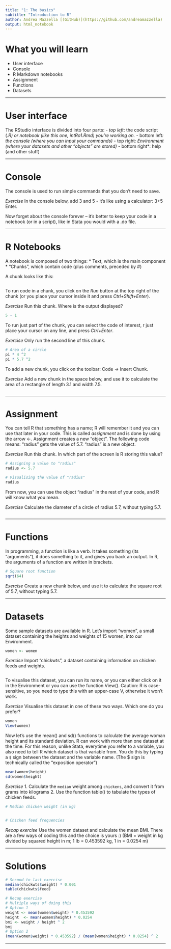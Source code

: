 ```yaml
---
title: "1: The basics"
subtitle: "Introduction to R"
author: Andrea Mazzella [(GitHub)](https://github.com/andreamazzella)
output: html_notebook
---
```


# What you will learn

* User interface
* Console
* R Markdown notebooks
* Assignment
* Functions
* Datasets

-------------------------------------------------------------------------------

# User interface

The RStudio interface is divided into four parts:
- *top left*: the code script (*.R) or notebook (like this one, intRo1.Rmd) you're working on.
- *bottom left*: the console (where you can input your commands)
- *top right*: Environment (where your datasets and other "objects" are stored)
- *bottom right*: help (and other stuff)

-------------------------------------------------------------------------------

# Console

The console is used to run simple commands that you don't need to save.

*Exercise*
In the console below, add 3 and 5 - it's like using a calculator: 3+5 Enter.

Now forget about the console forever – it's better to keep your code in a notebook (or in a script), like in Stata you would with a .do file.

-------------------------------------------------------------------------------

# R Notebooks

A notebook is composed of two things:
* Text, which is the main component
* "Chunks", which contain code (plus comments, preceded by #)

A chunk looks like this: 
```r

```

To run code in a chunk, you click on the *Run* button at the top right of the chunk (or you place your cursor inside it and press *Ctrl+Shift+Enter*).

*Exercise*
Run this chunk. Where is the output displayed?
```r
5 - 1
```

To run just part of the chunk, you can select the code of interest, r just place your cursor on any line, and press *Ctrl+Enter*.

*Exercise*
Only run the second line of this chunk.
```r
# Area of a circle
pi * 4 ^2
pi * 5.7 ^2
```

To add a new chunk, you click on the toolbar: Code -> Insert Chunk.

*Exercise*
Add a new chunk in the space below, and use it to calculate the area of a rectangle of length 3.1 and width 7.5.
```r

```

-------------------------------------------------------------------------------

# Assignment
You can tell R that something has a name; R will remember it and you can use that later in your code. This is called *assignment* and is done by using the arrow <-. Assignment creates a new "object".
The following code means: "radius" gets the value of 5.7. "radius" is a new object.

*Exercise*
Run this chunk. In which part of the screen is R storing this value?
```r
# Assigning a value to "radius"
radius <- 5.7

# Visualising the value of "radius"
radius
```

From now, you can use the object "radius" in the rest of your code, and R will know what you mean.

*Exercise*
Calculate the diameter of a circle of radius 5.7, without typing 5.7.
```r

```

-------------------------------------------------------------------------------

# Functions
In programming, a function is like a verb. It takes something (its "arguments"), it does something to it, and gives you back an output.
In R, the arguments of a function are written in brackets.
```r
# Square root function
sqrt(64)
```

*Exercise*
Create a new chunk below, and use it to calculate the square root of 5.7, without typing 5.7.



-------------------------------------------------------------------------------

# Datasets
Some sample datasets are available in R. Let's import "women", a small dataset containing the heights and weights of 15 women, into our Environment.

```r
women <- women
```

*Exercise*
Import "chickwts", a dataset containing information on chicken feeds and weights.
```r

```


To visualise this dataset, you can run its name, or you can either click on it in the Environment or you can use the function View(). Caution: R is case-sensitive, so you need to type this with an upper-case V, otherwise it won't work.

*Exercise*
Visualise this dataset in one of these two ways. Which one do you prefer?
```r
women
View(women)
```

Now let's use the mean() and sd() functions to calculate the average woman height and its standard deviation. R can work with more than one dataset at the time. For this reason, unlike Stata, everytime you refer to a variable, you also need to tell R which dataset is that variable from. You do this by typing a `$` sign between the dataset and the variable name.
(The $ sign is technically called the "exposition operator")
```r
mean(women$height)
sd(women$height)
```

*Exercise*
1. Calculate the `median` weight among `chickens`, and convert it from grams into kilograms
2. Use the function table() to tabulate the types of chicken feeds.
```r
# Median chicken weight (in kg)


# Chicken feed frequencies


```

*Recap exercise*
Use the women dataset and calculate the mean BMI. There are a few ways of coding this and the choice is yours :)
(BMI = weight in kg divided by squared height in m; 1 lb = 0.453592 kg, 1 in = 0.0254 m)

-------------------------------------------------------------------------------

# Solutions
```r
# Second-to-last exercise
median(chickwts$weight) * 0.001
table(chickwts$feed)

# Recap exercise
# Multiple ways of doing this
# Option 1
weight <- mean(women$weight) * 0.453592
height  <- mean(women$height) * 0.0254
bmi <- weight / height ^ 2
bmi
# Option 2
(mean(women$weight) * 0.453592) / (mean(women$height) * 0.0254) ^ 2
```

-------------------------------------------------------------------------------

